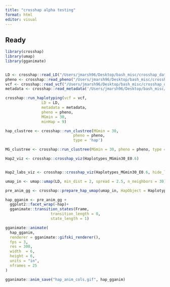 ```yaml
---
title: "crosshap alpha testing"
format: html
editor: visual
---
```


## Ready

```r
library(crosshap)
library(umap)
library(gganimate)


LD <- crosshap::read_LD("/Users/jmarsh96/Desktop/bash_misc/crosshap_data/data/labmeeting/LD_173kb.mtx")
pheno <- crosshap::read_pheno("/Users/jmarsh96/Desktop/bash_misc/crosshap_data/data/labmeeting/prot_phen.txt")
vcf <- crosshap::read_vcf("/Users/jmarsh96/Desktop/bash_misc/crosshap_data/data/labmeeting/fin_b51_173kb_only.vcf")
metadata <- crosshap::read_metadata('/Users/jmarsh96/Desktop/bash_misc/crosshap_data/data/labmeeting/namepopfile.txt')
```

```r
crosshap::run_haplotyping(vcf = vcf,
                LD = LD,
                metadata = metadata,
                pheno = pheno,
                MGmin = 30, 
                minHap = 9)
```

```r
hap_clustree <- crosshap::run_clustree(MGmin = 30,
                              pheno = pheno,
                              type = 'hap')

MG_clustree <- crosshap::run_clustree(MGmin = 30, pheno = pheno, type = 'MG')
```

```r
Hap2_viz <- crosshap::crosshap_viz(Haplotypes_MGmin30_E0.6)


Hap2_labs_viz <- crosshap::crosshap_viz(Haplotypes_MGmin30_E0.6, hide_labels = F, plot_left = "pos", plot_right = "pheno")

```

```r
umap_in <- umap::umap(LD, min_dist = 2, spread = 2.5, n_neighbors = 30)

pre_anim_gg <- crosshap::prepare_hap_umap(umap_in, HapObject = Haplotypes_MGmin30_E0.6, vcf = vcf, nsamples = 25)

hap_gganim <- pre_anim_gg +
  ggplot2::facet_wrap(~hap)+
  gganimate::transition_states(Frame,
                    transition_length = 0,
                    state_length = 1)

gganimate::animate(
  hap_gganim,
  renderer = gganimate::gifski_renderer(),
  fps = 3,
  res = 300,
  width  = 6,
  height = 6,
  units = "in",
  nframes = 25
)

gganimate::anim_save("hap_anim_cols.gif", hap_gganim)
```

